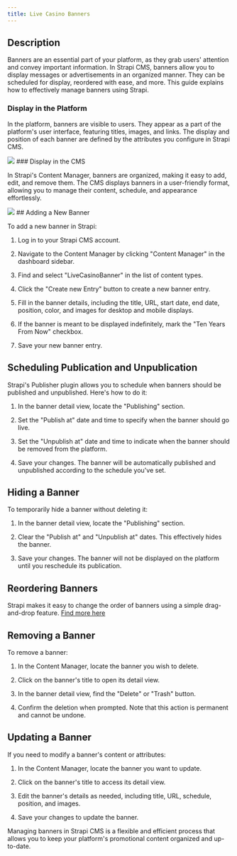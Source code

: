 ```yaml
---
title: Live Casino Banners
---
```


## Description

Banners are an essential part of your platform, as they grab users' attention and convey important information. In Strapi CMS, banners allow you to display messages or advertisements in an organized manner. They can be scheduled for display, reordered with ease, and more. This guide explains how to effectively manage banners using Strapi.

### Display in the Platform

In the platform, banners are visible to users. They appear as a part of the platform's user interface, featuring titles, images, and links. The display and position of each banner are defined by the attributes you configure in Strapi CMS.
<Frame>
  <img src="/images/content-types/casinobanner.png" style={{ borderRadius: '0.5rem' }} />
</Frame>
### Display in the CMS

In Strapi's Content Manager, banners are organized, making it easy to add, edit, and remove them. The CMS displays banners in a user-friendly format, allowing you to manage their content, schedule, and appearance effortlessly.
<Frame>
  <img src="/images/content-types/calendar.png" style={{ borderRadius: '0.5rem' }} />
</Frame>
## Adding a New Banner

To add a new banner in Strapi:

1. Log in to your Strapi CMS account.

2. Navigate to the Content Manager by clicking "Content Manager" in the dashboard sidebar.

3. Find and select "LiveCasinoBanner" in the list of content types.

4. Click the "Create new Entry" button to create a new banner entry.

5. Fill in the banner details, including the title, URL, start date, end date, position, color, and images for desktop and mobile displays.

6. If the banner is meant to be displayed indefinitely, mark the "Ten Years From Now" checkbox.

7. Save your new banner entry.

## Scheduling Publication and Unpublication

Strapi's Publisher plugin allows you to schedule when banners should be published and unpublished. Here's how to do it:

1. In the banner detail view, locate the "Publishing" section.

2. Set the "Publish at" date and time to specify when the banner should go live.

3. Set the "Unpublish at" date and time to indicate when the banner should be removed from the platform.

4. Save your changes. The banner will be automatically published and unpublished according to the schedule you've set.

## Hiding a Banner

To temporarily hide a banner without deleting it:

1. In the banner detail view, locate the "Publishing" section.

2. Clear the "Publish at" and "Unpublish at" dates. This effectively hides the banner.

3. Save your changes. The banner will not be displayed on the platform until you reschedule its publication.

## Reordering Banners

Strapi makes it easy to change the order of banners using a simple drag-and-drop feature. [Find more here](/commonknowledge#drag-and-drop-plugin)

## Removing a Banner

To remove a banner:

1. In the Content Manager, locate the banner you wish to delete.

2. Click on the banner's title to open its detail view.

3. In the banner detail view, find the "Delete" or "Trash" button.

4. Confirm the deletion when prompted. Note that this action is permanent and cannot be undone.

## Updating a Banner

If you need to modify a banner's content or attributes:

1. In the Content Manager, locate the banner you want to update.

2. Click on the banner's title to access its detail view.

3. Edit the banner's details as needed, including title, URL, schedule, position, and images.

4. Save your changes to update the banner.

Managing banners in Strapi CMS is a flexible and efficient process that allows you to keep your platform's promotional content organized and up-to-date.
